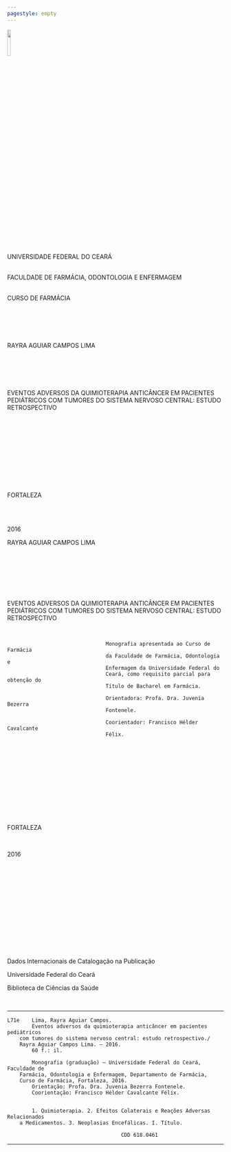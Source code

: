 ```yaml
---
pagestyle: empty
---
```


\centering
![](../fig/monop/image001.jpg){ width=12.5% }  
\

UNIVERSIDADE FEDERAL DO CEARÁ  
\

FACULDADE DE FARMÁCIA, ODONTOLOGIA E ENFERMAGEM  
\

CURSO DE FARMÁCIA  
\

\

\

RAYRA AGUIAR CAMPOS LIMA  
\

\

\

EVENTOS ADVERSOS DA QUIMIOTERAPIA ANTICÂNCER EM PACIENTES PEDIÁTRICOS COM TUMORES DO SISTEMA NERVOSO CENTRAL: ESTUDO RETROSPECTIVO  
\

\

\

\

\

\

FORTALEZA  
\

\

2016  
\pagebreak

RAYRA AGUIAR CAMPOS LIMA  
\

\

\

\

EVENTOS ADVERSOS DA QUIMIOTERAPIA ANTICÂNCER EM PACIENTES PEDIÁTRICOS COM TUMORES DO SISTEMA NERVOSO CENTRAL: ESTUDO RETROSPECTIVO
\

\

```
								Monografia apresentada ao Curso de Farmácia 
								da Faculdade de Farmácia, Odontologia e 
								Enfermagem da Universidade Federal do 
								Ceará, como requisito parcial para obtenção do 
								Título de Bacharel em Farmácia.

								Orientadora: Profa. Dra. Juvenia Bezerra 
								Fontenele.

								Coorientador: Francisco Hélder Cavalcante 
								Félix.
```

\

\

\

\

\

\

FORTALEZA
\

\

2016
\pagebreak
\

\

\

\

\

\

\

\

Dados Internacionais de Catalogação na Publicação  

Universidade Federal do Ceará  

Biblioteca de Ciências da Saúde  

\

----------------------------------------------

```
L71e	Lima, Rayra Aguiar Campos.
		Eventos adversos da quimioterapia anticâncer em pacientes pediátricos 
	com tumores do sistema nervoso central: estudo retrospectivo./ 
	Rayra Aguiar Campos Lima. – 2016.
		60 f.: il.

		Monografia (graduação) – Universidade Federal do Ceará, Faculdade de 
	Farmácia, Odontologia e Enfermagem, Departamento de Farmácia, 
	Curso de Farmácia, Fortaleza, 2016.
		Orientação: Profa. Dra. Juvenia Bezerra Fontenele.
		Coorientação: Francisco Hélder Cavalcante Félix.

		
		1. Quimioterapia. 2. Efeitos Colaterais e Reações Adversas Relacionados 
	a Medicamentos. 3. Neoplasias Encefálicas. I. Título.

									 CDD 618.0461
```
-------------------------------------------

